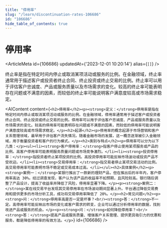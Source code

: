 ```yaml
---
title: "停用率"
slug: "/learn/discontinuation-rates-106686"
id: "106686"
hide_table_of_contents: true
---
```



# 停用率

<ArticleMeta id={106686} updatedAt={'2023-12-01 10:20:14'} alias={`[]`} />
<div className='border-solid border-b border-t-0 my-4 border-[var(--ifm-color-gray-300)]' />

终止率是指在特定时间内停止或取消某项活动或服务的比例。在金融领域，终止率通常用于描述客户或投资者终止合同、终止投资或终止交易的比例。终止率可以用于评估客户忠诚度、产品或服务质量以及市场需求的变化。较高的终止率可能表明存在问题或不满意的因素，而较低的终止率可能说明客户满意度较高或市场需求稳定。

<AIContent content={`<h2>停用率</h2><p><strong>定义：</strong>停用率是指在特定时间内停止或取消某项活动或服务的比例。在金融领域，停用率通常用于描述客户或投资者终止合同、终止投资或终止交易的比例。停用率可以用于评估客户忠诚度、产品或服务质量以及市场需求的变化。较高的停用率可能表明存在问题或不满意的因素，而较低的停用率可能说明客户满意度较高或市场需求稳定。</p><h2>起源</h2><p>停用率的概念起源于市场营销和客户关系管理领域，最早用于评估客户流失情况。随着金融市场的发展，这一概念逐渐被引入金融领域，用于衡量投资者和客户的行为模式。</p><h2>类别与特点</h2><p>停用率可以分为以下几类：</p><ul><li><strong>客户停用率：</strong>指客户停止使用某项服务或产品的比例。高客户停用率可能表明服务质量问题或市场竞争激烈。</li><li><strong>投资停用率：</strong>指投资者终止某项投资的比例。高投资停用率可能反映市场波动或投资产品不受欢迎。</li><li><strong>交易停用率：</strong>指交易者停止某项交易活动的比例。高交易停用率可能表明市场不稳定或交易成本过高。</li></ul><h2>具体案例</h2><p><strong>案例一：</strong>某银行推出了一款新的理财产品，但在推出后的半年内，客户停用率高达 30%。经过调查发现，客户认为该产品的收益率不如预期，且风险较高。银行随后调整了产品设计，提高了收益率并降低了风险，停用率显著下降。</p><p><strong>案例二：</strong>某在线交易平台发现其交易停用率在市场波动期间显著上升。平台通过降低交易费用和提供更多的市场分析工具，成功将交易停用率降低了 20%。</p><h2>常见问题</h2><p><strong>问：</strong>停用率高是否一定是坏事？<br/><strong>答：</strong>不一定。高停用率可能反映出市场的变化或客户需求的转变，企业可以通过分析停用率的数据，找到改进产品或服务的机会。</p><p><strong>问：</strong>如何降低停用率？<br/><strong>答：</strong>提高产品或服务质量、增强客户关系管理、提供更具吸引力的优惠和服务，都是降低停用率的有效方法。</p>`} id={106686} />
